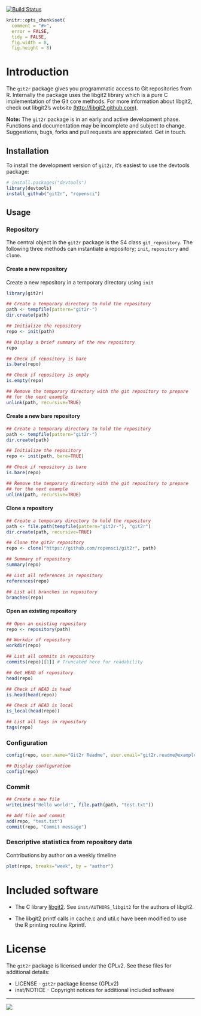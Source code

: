 [![Build Status](https://travis-ci.org/ropensci/git2r.png)](https://travis-ci.org/ropensci/git2r)

```r
knitr::opts_chunk$set(
  comment = "#>",
  error = FALSE,
  tidy = FALSE,
  fig.width = 8,
  fig.height = 8)
```

# Introduction

The `git2r` package gives you programmatic access to Git repositories
from R. Internally the package uses the libgit2 library which is a
pure C implementation of the Git core methods. For more information
about libgit2, check out libgit2's website
[(http://libgit2.github.com)](http://libgit2.github.com).

**Note:** The `git2r` package is in an early and active development
phase. Functions and documentation may be incomplete and subject to
change. Suggestions, bugs, forks and pull requests are
appreciated. Get in touch.

## Installation

To install the development version of `git2r`, it's easiest to use the
devtools package:

```r
# install.packages("devtools")
library(devtools)
install_github("git2r", "ropensci")
```

## Usage

### Repository

The central object in the `git2r` package is the S4 class
`git_repository`. The following three methods can instantiate a
repository; `init`, `repository` and `clone`.

#### Create a new repository

Create a new repository in a temporary directory using `init`

```r
library(git2r)

## Create a temporary directory to hold the repository
path <- tempfile(pattern="git2r-")
dir.create(path)

## Initialize the repository
repo <- init(path)

## Display a brief summary of the new repository
repo

## Check if repository is bare
is.bare(repo)

## Check if repository is empty
is.empty(repo)
```


```r
## Remove the temporary directory with the git repository to prepare
## for the next example
unlink(path, recursive=TRUE)
```

#### Create a new bare repository

```r
## Create a temporary directory to hold the repository
path <- tempfile(pattern="git2r-")
dir.create(path)

## Initialize the repository
repo <- init(path, bare=TRUE)

## Check if repository is bare
is.bare(repo)
```

```r
## Remove the temporary directory with the git repository to prepare
## for the next example
unlink(path, recursive=TRUE)
```

#### Clone a repository

```r
## Create a temporary directory to hold the repository
path <- file.path(tempfile(pattern="git2r-"), "git2r")
dir.create(path, recursive=TRUE)

## Clone the git2r repository
repo <- clone("https://github.com/ropensci/git2r", path)

## Summary of repository
summary(repo)

## List all references in repository
references(repo)

## List all branches in repository
branches(repo)
```

#### Open an existing repository

```r
## Open an existing repository
repo <- repository(path)

## Workdir of repository
workdir(repo)

## List all commits in repository
commits(repo)[[1]] # Truncated here for readability

## Get HEAD of repository
head(repo)

## Check if HEAD is head
is.head(head(repo))

## Check if HEAD is local
is_local(head(repo))

## List all tags in repository
tags(repo)
```

### Configuration

```r
config(repo, user.name="Git2r Readme", user.email="git2r.readme@example.org")

## Display configuration
config(repo)
```

### Commit

```r
## Create a new file
writeLines("Hello world!", file.path(path, "test.txt"))

## Add file and commit
add(repo, "test.txt")
commit(repo, "Commit message")
```

### Descriptive statistics from repository data

Contributions by author on a weekly timeline

```r
plot(repo, breaks="week", by = "author")
```

# Included software

- The C library [libgit2](https://github.com/libgit2/libgit2). See
  `inst/AUTHORS_libgit2` for the authors of libgit2.

- The libgit2 printf calls in cache.c and util.c have been modified to
  use the R printing routine Rprintf.

# License

The `git2r` package is licensed under the GPLv2. See these files for additional details:

- LICENSE     - `git2r` package license (GPLv2)
- inst/NOTICE - Copyright notices for additional included software

---

[![](http://ropensci.org/public_images/github_footer.png)](http://ropensci.org)
